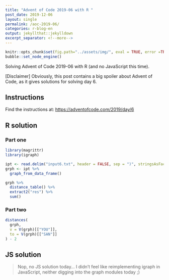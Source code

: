 ```yaml
---
title: "Advent of Code 2019-06 with R "
post_date: 2019-12-06
layout: single
permalink: /aoc-2019-06/
categories: r-blog-en
output: jekyllthat::jekylldown
excerpt_separator: <!--more-->
---
```


```r
knitr::opts_chunk$set(fig.path="../assets/img/", eval = TRUE, error =TRUE)
bubble::set_node_engine()
```

Solving Advent of Code 2019-06 with R (and no JavaScript this time). 

[Disclaimer] Obviously, this post contains a big spoiler about Advent of Code, as it gives solutions for solving day 6.

## Instructions

Find the instructions at: <https://adventofcode.com/2019/day/6>

## R solution

### Part one

```r
library(magrittr)
library(igraph)

ipt <- read.delim("input6.txt", header = FALSE, sep = ")", stringsAsFactor = FALSE)
grph <- ipt %>% 
  graph_from_data_frame() 

grph %>% 
  distance_table() %>% 
  extract2("res") %>% 
  sum()
```

### Part two 

```r
distances(
  grph, 
  v = V(grph)[["YOU"]], 
  to = V(grph)[["SAN"]]
) - 2
```

## JS solution

> Nop, no JS solution today... I didn't feel like reimplementing igraph in JavaScript, neither digging into the graph modules today ;) 